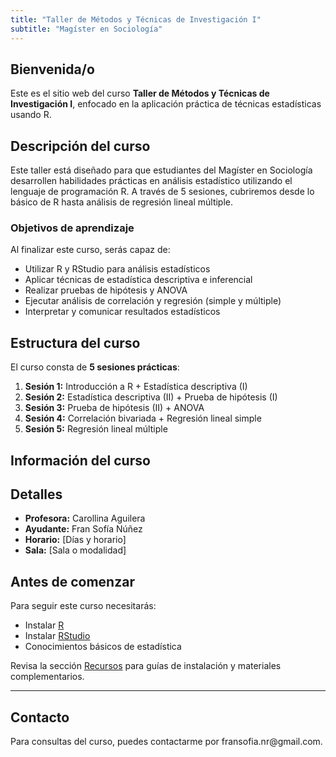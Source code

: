 ```yaml
---
title: "Taller de Métodos y Técnicas de Investigación I"
subtitle: "Magíster en Sociología"
---
```


## Bienvenida/o

Este es el sitio web del curso **Taller de Métodos y Técnicas de Investigación I**, enfocado en la aplicación práctica de técnicas estadísticas usando R.

## Descripción del curso

Este taller está diseñado para que estudiantes del Magíster en Sociología desarrollen habilidades prácticas en análisis estadístico utilizando el lenguaje de programación R. A través de 5 sesiones, cubriremos desde lo básico de R hasta análisis de regresión lineal múltiple.

### Objetivos de aprendizaje

Al finalizar este curso, serás capaz de:

- Utilizar R y RStudio para análisis estadísticos
- Aplicar técnicas de estadística descriptiva e inferencial
- Realizar pruebas de hipótesis y ANOVA
- Ejecutar análisis de correlación y regresión (simple y múltiple)
- Interpretar y comunicar resultados estadísticos

## Estructura del curso

El curso consta de **5 sesiones prácticas**:

1. **Sesión 1:** Introducción a R + Estadística descriptiva (I)
2. **Sesión 2:** Estadística descriptiva (II) + Prueba de hipótesis (I)
3. **Sesión 3:** Prueba de hipótesis (II) + ANOVA
4. **Sesión 4:** Correlación bivariada + Regresión lineal simple
5. **Sesión 5:** Regresión lineal múltiple

## Información del curso

::: {.callout-note}
## Detalles

- **Profesora:** Carollina Aguilera
- **Ayudante:** Fran Sofía Núñez 
- **Horario:** [Días y horario]
- **Sala:** [Sala o modalidad]
:::

## Antes de comenzar

Para seguir este curso necesitarás:

- Instalar [R](https://cran.r-project.org/) 
- Instalar [RStudio](https://posit.co/download/rstudio-desktop/)
- Conocimientos básicos de estadística

Revisa la sección [Recursos](recursos.qmd) para guías de instalación y materiales complementarios.

---

::: {.callout-tip}
## Contacto

Para consultas del curso, puedes contactarme por fransofia.nr@gmail.com.
:::